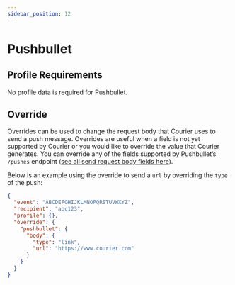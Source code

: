 ```yaml
---
sidebar_position: 12
---
```


# Pushbullet

## Profile Requirements

No profile data is required for Pushbullet.

## Override

Overrides can be used to change the request body that Courier uses to send a push message. Overrides are useful when a field is not yet supported by Courier or you would like to override the value that Courier generates. You can override any of the fields supported by Pushbullet’s `/pushes` endpoint ([see all send request body fields here](https://docs.pushbullet.com/#create-push)).

Below is an example using the override to send a `url` by overriding the `type` of the push:

```json title=JSON
{
  "event": "ABCDEFGHIJKLMNOPQRSTUVWXYZ",
  "recipient": "abc123",
  "profile": {},
  "override": {
    "pushbullet": {
      "body": {
        "type": "link",
        "url": "https://www.courier.com"
      }
    }
  }
}
```
